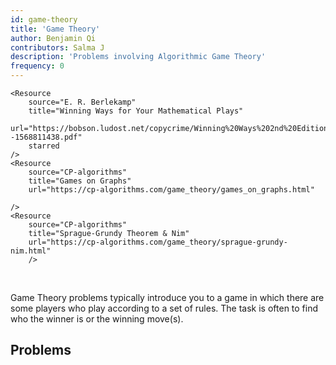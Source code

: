 ```yaml
---
id: game-theory
title: 'Game Theory'
author: Benjamin Qi
contributors: Salma J
description: 'Problems involving Algorithmic Game Theory'
frequency: 0
---
```


<IncompleteSection />

<Resources>
	<Resource
		source="TopCoder"
		title="Algorithm Games"
		url="https://www.topcoder.com/community/data-science/data-science-tutorials/algorithm-games/"
		starred
	/>
    <Resource
    	source="John H. Conway"
    	title="On Algorithms and Games"
    	url="https://sites.math.rutgers.edu/~zeilberg/EM13/onag1.pdf"
    	starred
	/>

    <Resource
    	source="E. R. Berlekamp"
    	title="Winning Ways for Your Mathematical Plays"
    	url="https://bobson.ludost.net/copycrime/Winning%20Ways%202nd%20Edition/Winning.Ways.for.Your.Mathematical.Plays.V3--1568811438.pdf"
    	starred
    />
    <Resource
    	source="CP-algorithms"
    	title="Games on Graphs"
    	url="https://cp-algorithms.com/game_theory/games_on_graphs.html"

    />
    <Resource
    	source="CP-algorithms"
    	title="Sprague-Grundy Theorem & Nim"
    	url="https://cp-algorithms.com/game_theory/sprague-grundy-nim.html"
    	/>
</Resources>

<br />

Game Theory problems typically introduce you to a game in which there are some players who play according to a set of rules.
The task is often to find who the winner is or the winning move(s).

## Problems

<Problems problems="general" />
